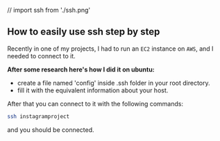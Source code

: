 // import ssh from './ssh.png'

## How to easily use ssh step by step

Recently in one of my projects, I had to run an `EC2` instance on `AWS`, and I needed to connect to it.

**After some research here's how I did it on ubuntu:**
- create a file named 'config' inside .ssh folder in your root directory.
- fill it with the equivalent information about your host.

<!-- * <img src='desktop/ssh.png'> * -->
<!-- ![alt](https://img-uspoloassn.mncdn.com/UPLOAD/PRODUCT_NEW/2004x3006/08/2/004/thumb/50220133-VR030-kadin-dokuma-gomlek-1_small.jpg) -->
<!-- {/* <img src = {ssh} /> */} -->

After that you can connect to it with the following commands:
```bash
ssh instagramproject
```

and you should be connected.


<!--**To learn how to build your own JAMStack app**, join the [React In Practice](https://frontarm.com/courses/react-in-practice/) course by [James K Nelson](https://twitter.com/james_k_nelson), where you'll build this blog from scratch.-->